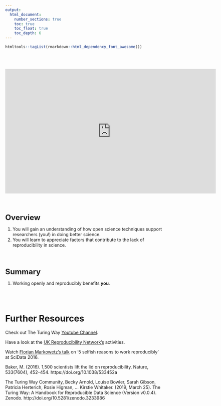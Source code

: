 ```yaml
---
output:
  html_document: 
    number_sections: true
    toc: true
    toc_float: true
    toc_depth: 6
---
```

```r
htmltools::tagList(rmarkdown::html_dependency_font_awesome())
```

<br /><br />

<p align="center">
<iframe src="https://docs.google.com/presentation/d/e/2PACX-1vSXuQY8N0OGs3G-iQcEJZNOJrYeJoDzz9E7qyJUzGJBt3MP4SfFtN8fXwAcDuWH8CUqxCnoHU3sbsax/embed?start=false&loop=false&delayms=3000" frameborder="0" width="672" height="398" allowfullscreen="true" mozallowfullscreen="true" webkitallowfullscreen="true"></iframe>
</p>

<br /><br />

:::: {.summarybox data-latex=""}
:::: {.summarybox-title }
<font size="5"> 
<i class="fas fa-question-circle"></i> **Overview**
</font> 
::::

1. You will gain an understanding of how open science techniques support researchers (you!) in doing better science. 
2. You will learn to appreciate factors that contribute to the lack of reproducibility in science. 
::::

<br /> <br />


:::: {.taskbox data-latex=""}
:::: {.taskbox-title }
<font size="5"> 
<i class="fas fa-exclamation-circle"></i> **Summary**
</font>
::::

1. Working openly and reproducibly benefits **you**. 

::::


<br /><br />

# Further Resources

Check out The Turing Way [Youtube Channel](https://www.youtube.com/channel/UCPDxZv5BMzAw0mPobCbMNuA).

Have a look at the [UK Reproducibility Network's](https://www.ukrn.org) activities.

Watch [Florian Markowetz's talk](https://www.youtube.com/watch?v=Is15CMVPHas&feature=youtu.be) on '5 selfish reasons to work reproducibly' at SciData 2016.

Baker, M. (2016). 1,500 scientists lift the lid on reproducibility. Nature, 533(7604), 452–454. https://doi.org/10.1038/533452a

The Turing Way Community, Becky Arnold, Louise Bowler, Sarah Gibson, Patricia Herterich, Rosie Higman, … Kirstie Whitaker. (2019, March 25). The Turing Way: A Handbook for Reproducible Data Science (Version v0.0.4). Zenodo. http://doi.org/10.5281/zenodo.3233986

